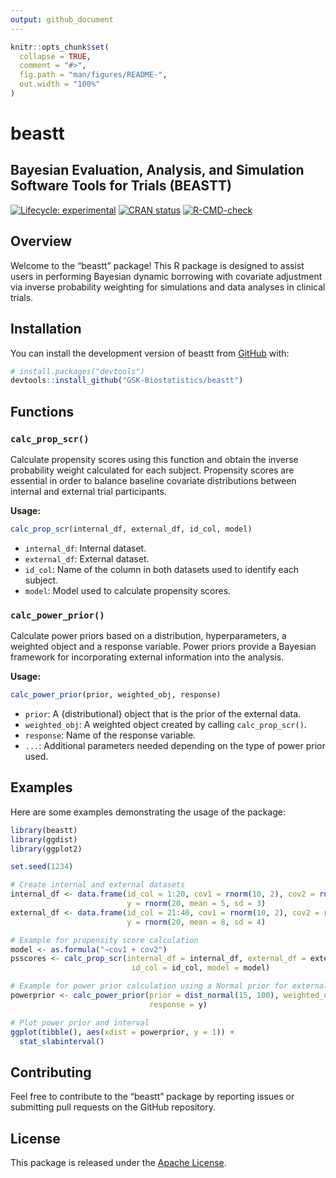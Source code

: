 ```yaml
---
output: github_document
---
```



```r
knitr::opts_chunk$set(
  collapse = TRUE,
  comment = "#>",
  fig.path = "man/figures/README-",
  out.width = "100%"
)
```

# beastt
## Bayesian Evaluation, Analysis, and Simulation Software Tools for Trials (BEASTT)

<!-- badges: start -->
[![Lifecycle: experimental](https://img.shields.io/badge/lifecycle-experimental-orange.svg)](https://lifecycle.r-lib.org/articles/stages.html#experimental)
[![CRAN status](https://www.r-pkg.org/badges/version/beastt)](https://CRAN.R-project.org/package=beastt)
[![R-CMD-check](https://github.com/GSK-Biostatistics/beastt/actions/workflows/R-CMD-check.yaml/badge.svg)](https://github.com/GSK-Biostatistics/beastt/actions/workflows/R-CMD-check.yaml)
<!-- badges: end -->

## Overview

Welcome to the "beastt" package! This R package is designed to assist users in performing
Bayesian dynamic borrowing with covariate adjustment via inverse probability weighting for
simulations and data analyses in clinical trials.

## Installation

You can install the development version of beastt from [GitHub](https://github.com/) with:

``` r
# install.packages("devtools")
devtools::install_github("GSK-Biostatistics/beastt")
```

## Functions

### `calc_prop_scr()`

Calculate propensity scores using this function and obtain the inverse probability weight 
calculated for each subject. Propensity scores are essential in order to balance baseline
covariate distributions between internal and external trial participants.

**Usage:**

```R
calc_prop_scr(internal_df, external_df, id_col, model)
```

- `internal_df`: Internal dataset.
- `external_df`: External dataset.
- `id_col`: Name of the column in both datasets used to identify each subject.
- `model`: Model used to calculate propensity scores.

### `calc_power_prior()`

Calculate power priors based on a distribution, hyperparameters, a weighted object and a response variable. 
Power priors provide a Bayesian framework for incorporating external information into the analysis.

**Usage:**

```R
calc_power_prior(prior, weighted_obj, response)
```

- `prior`: A {distributional} object that is the prior of the external data.
- `weighted_obj`: A weighted object created by calling `calc_prop_scr()`.
- `response`: Name of the response variable.
- `...`: Additional parameters needed depending on the type of power prior used.

## Examples

Here are some examples demonstrating the usage of the package:

```R
library(beastt)
library(ggdist)
library(ggplot2)

set.seed(1234)

# Create internal and external datasets
internal_df <- data.frame(id_col = 1:20, cov1 = rnorm(10, 2), cov2 = rnorm(100, 20), 
                          y = rnorm(20, mean = 5, sd = 3)
external_df <- data.frame(id_col = 21:40, cov1 = rnorm(10, 2), cov2 = rnorm(100, 18), 
                          y = rnorm(20, mean = 8, sd = 4)

# Example for propensity score calculation
model <- as.formula("~cov1 + cov2")
psscores <- calc_prop_scr(internal_df = internal_df, external_df = external_df, 
                           id_col = id_col, model = model)

# Example for power prior calculation using a Normal prior for external data
powerprior <- calc_power_prior(prior = dist_normal(15, 100), weighted_obj = psscores, 
                               response = y)

# Plot power prior and interval
ggplot(tibble(), aes(xdist = powerprior, y = 1)) +
  stat_slabinterval()
```

## Contributing

Feel free to contribute to the "beastt" package by reporting issues or submitting pull requests on the GitHub repository.

## License

This package is released under the [Apache License](>= 2).















